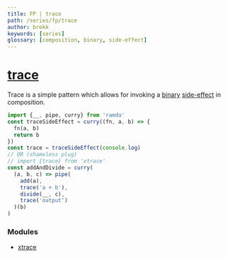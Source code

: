 ```yaml
---
title: FP | trace
path: /series/fp/trace
author: brekk
keywords: [series]
glossary: [composition, binary, side-effect]
---
```


# [trace](/series/fp/trace)

Trace is a simple pattern which allows for invoking a [binary](/glossary/binary) [side-effect](/glossary/side-effect) in composition.

```js
import {__, pipe, curry} from 'ramda'
const traceSideEffect = curry((fn, a, b) => {
  fn(a, b)
  return b
})
const trace = traceSideEffect(console.log)
// OR (shameless plug)
// import {trace} from 'xtrace'
const addAndDivide = curry(
  (a, b, c) => pipe(
    add(a),
    trace('a + b'),
    divide(__, c),
    trace('output')
  )(b)
)
```

### Modules

- [xtrace](//npmjs.org/package/xtrace)
